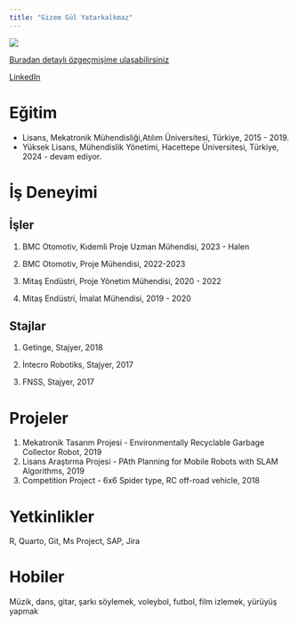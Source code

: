 ```yaml
---
title: "Gizem Gül Yatarkalkmaz"
---
```


![](/docs/assets/images/gizemyatarkalkmaz_img.JPG){fig-align="center"}

[Buradan detaylı özgeçmişime ulaşabilirsiniz](/assets/gizemyatarkalkmaz_cv.pdf)

[LinkedIn](https://www.linkedin.com/in/gizem-gul-y/)

# Eğitim

-   Lisans, Mekatronik Mühendisliği,Atılım Üniversitesi, Türkiye, 2015 - 2019.
-   Yüksek Lisans, Mühendislik Yönetimi, Hacettepe Üniversitesi, Türkiye, 2024 - devam ediyor.

# İş Deneyimi

## İşler

1.  BMC Otomotiv, Kıdemli Proje Uzman Mühendisi, 2023 - Halen

2.  BMC Otomotiv, Proje Mühendisi, 2022-2023

3.  Mitaş Endüstri, Proje Yönetim Mühendisi, 2020 - 2022

4.  Mitaş Endüstri, İmalat Mühendisi, 2019 - 2020

## Stajlar

1.  Getinge, Stajyer, 2018

2.  İntecro Robotiks, Stajyer, 2017

3.  FNSS, Stajyer, 2017

# Projeler

1.  Mekatronik Tasarım Projesi - Environmentally Recyclable Garbage Collector Robot, 2019
2.  Lisans Araştırma Projesi - PAth Planning for Mobile Robots with SLAM Algorithms, 2019
3.  Competition Project - 6x6 Spider type, RC off-road vehicle, 2018

# Yetkinlikler

R, Quarto, Git, Ms Project, SAP, Jira

# Hobiler

Müzik, dans, gitar, şarkı söylemek, voleybol, futbol, film izlemek, yürüyüş yapmak

